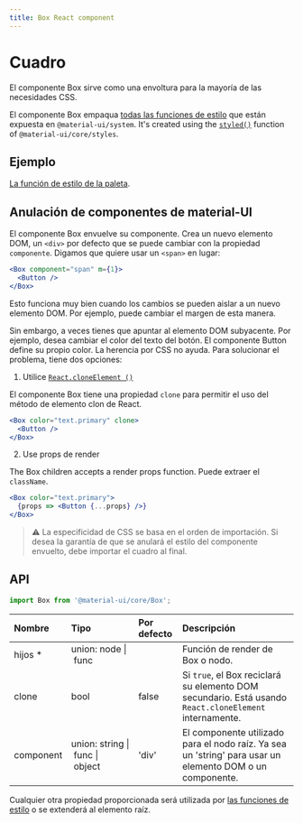 ```yaml
---
title: Box React component
---
```


# Cuadro

<p className="description">El componente Box sirve como una envoltura para la mayoría de las necesidades CSS.</p>

El componente Box empaqua [todas las funciones de estilo](/system/basics/#all-inclusive) que están expuesta en `@material-ui/system`. It's created using the [`styled()`](/styles/api/#styled-style-function-component) function of `@material-ui/core/styles`.

## Ejemplo

[La función de estilo de la paleta](/system/palette/).

## Anulación de componentes de material-UI

El componente Box envuelve su componente. Crea un nuevo elemento DOM, un `<div>` por defecto que se puede cambiar con la propiedad `componente`. Digamos que quiere usar un `<span>` en lugar:

```jsx
<Box component="span" m={1}>
  <Button />
</Box>
```

Esto funciona muy bien cuando los cambios se pueden aislar a un nuevo elemento DOM. Por ejemplo, puede cambiar el margen de esta manera.

Sin embargo, a veces tienes que apuntar al elemento DOM subyacente. Por ejemplo, desea cambiar el color del texto del botón. El componente Button define su propio color. La herencia por CSS no ayuda. Para solucionar el problema, tiene dos opciones:

1. Utilice [`React.cloneElement ()`](https://reactjs.org/docs/react-api.html#cloneelement)

El componente Box tiene una propiedad `clone` para permitir el uso del método de elemento clon de React.

```jsx
<Box color="text.primary" clone>
  <Button />
</Box>
```

2. Use props de render

The Box children accepts a render props function. Puede extraer el `className`.

```jsx
<Box color="text.primary">
  {props => <Button {...props} />}
</Box>
```

> ⚠️ La especificidad de CSS se basa en el orden de importación. Si desea la garantía de que se anulará el estilo del componente envuelto, debe importar el cuadro al final.

## API

```jsx
import Box from '@material-ui/core/Box';
```

| Nombre                                               | Tipo                                                                                                              | Por defecto                             | Descripción                                                                                              |
|:---------------------------------------------------- |:----------------------------------------------------------------------------------------------------------------- |:--------------------------------------- |:-------------------------------------------------------------------------------------------------------- |
| <span className="prop-name required">hijos&nbsp;*</span> | <span className="prop-type">union:&nbsp;node&nbsp;&#124;<br />&nbsp;func<br /></span>                                 |                                         | Función de render de Box o nodo.                                                                         |
| <span className="prop-name">clone</span>                 | <span className="prop-type">bool</span>                                                                               | <span className="prop-default">false</span> | Si `true`, el Box reciclará su elemento DOM secundario. Está usando `React.cloneElement` internamente.   |
| <span className="prop-name">component</span>             | <span className="prop-type">union:&nbsp;string&nbsp;&#124;<br />&nbsp;func&nbsp;&#124;<br />&nbsp;object<br /></span> | <span className="prop-default">'div'</span> | El componente utilizado para el nodo raíz. Ya sea un 'string' para usar un elemento DOM o un componente. |


Cualquier otra propiedad proporcionada será utilizada por [las funciones de estilo](/system/basics/#all-inclusive) o se extenderá al elemento raíz.
